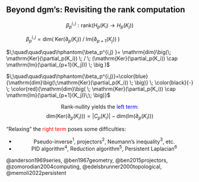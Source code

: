 ## Beyond $\mathrm{dgm}$'s: Revisiting the rank computation
 
::: {.left_align}

$$ \beta_p^{i,j} : \mathrm{rank}(H_p(K_i) \to H_p(K_j))$$
	
:::{.incremental style="list-style-type: none;align=center;"}

[$\;\quad\quad\quad\beta_p^{i,j} = \mathrm{dim} \big( \;\mathrm{Ker}(\partial_p(K_i))\; / \;\mathrm{Im}(\partial_{p+1}(K_j)) \; \big )$]{.fragment .fade-in-then-semi-out style="text-align: left"}

[$\;\quad\quad\quad\hphantom{\beta_p^{i,j} }= \mathrm{dim}\big(\; \mathrm{Ker}(\partial_p(K_i)) \; / \; (\mathrm{Ker}(\partial_p(K_i)) \cap \mathrm{Im}(\partial_{p+1}(K_j))) \; \big )$]{.fragment .fade-in-then-semi-out style="text-align: left"}

[$\;\quad\quad\quad\hphantom{\beta_p^{i,j}}=\color{blue}{\mathrm{dim}\big(\;\mathrm{Ker}(\partial_p(K_i)) \; \big)} \; \color{black}{-} \; \color{red}{\mathrm{dim}\big( \; \mathrm{Ker}(\partial_p(K_i)) \cap \mathrm{Im}(\partial_{p+1}(K_j))\;\; \big)}$]{.fragment .fade-in-then-semi-out style="text-align: left"}

::: 

::: {.fragment .fade-in-then-semi-out style="text-align: center;"}
Rank-nullity yields the <span style="color: blue">left term</span>: 
$$
\mathrm{dim}\big(\mathrm{Ker}(\partial_p(K_i))\big) = \lvert C_p(K_i) \rvert - \mathrm{dim}(\mathrm{Im}(\partial_p(K_i)))
$$
:::

:::{.fragment .fade-in-then-semi-out .center_align}
"Relaxing" the <span style="color: red">right term</span> poses some difficulties:

:::{style="list-style-type: none; align=center; text-align: center; margin-left: 2.5em; margin: 0; padding: 0;"}
- Pseudo-inverse$^1$, projectors$^2$, Neumann's inequality$^3$, etc.
- PID algorithm$^4$, Reduction algorithm$^5$, Persistent Laplacian$^6$
:::

:::

:::

:::{.aside}
@anderson1969series, @ben1967geometry, @ben2015projectors, @zomorodian2004computing, @edelsbrunner2000topological, @memoli2022persistent
:::

